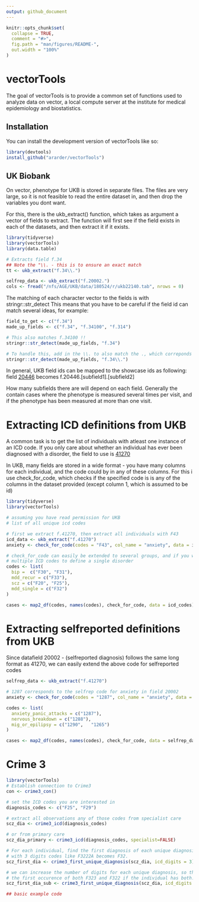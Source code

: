 ```yaml
---
output: github_document
---
```


<!-- README.md is generated from README.Rmd. Please edit that file -->

```r
knitr::opts_chunk$set(
  collapse = TRUE,
  comment = "#>",
  fig.path = "man/figures/README-",
  out.width = "100%"
)
```

# vectorTools


The goal of vectorTools is to provide a common set of functions used to analyze data on vector, a local compute server at the institute for medical epidemiology and biostatistics.

## Installation

You can install the development version of vectorTools like so:

``` r
library(devtools)
install_github("ararder/vectorTools")
```

## UK Biobank
On vector, phenotype for UKB is stored in  separate files. The files are
very large, so it is not feasible to read the entire dataset in, and then drop the variables you dont
want. 

For this, there is the ukb_extract() function, which takes as argument a vector of fields to extract.
The function will first see if the field exists in each of the datasets, and then extract it if it exists.


```r
library(tidyverse)
library(vectorTools)
library(data.table)

# Extracts field f.34
## Note the "\\. - this is to ensure an exact match
tt <- ukb_extract("f.34\\.")

selfrep_data <- ukb_extract("f.20002.")
cols <- fread("/nfs/AGE/UKB/data/180524/r/ukb22140.tab", nrows = 0)
```


The matching of each character vector to the fields is with stringr::str_detect
This means that you have to be careful if the field id can match several ideas, for example:
```r
field_to_get <- c("f.34")
made_up_fields <- c("f.34", "f.34100", "f.314")

# This also matches f.34100 !!
stringr::str_detect(made_up_fields, "f.34")

# To handle this, add in the \\. to also match the ., which correponds to end of field id-
stringr::str_detect(made_up_fields, "f.34\\.")

```
In general, UKB field ids can be mapped to the showcase ids as following:
field [20446](https://biobank.ndph.ox.ac.uk/showcase/field.cgi?id=20446) becomes
f.20446.[subfield1].[subfield2]

How many subfields there are will depend on each field. Generally the contain cases where
the phenotype is measured several times per visit, and if the phenotype has been measured at more than one visit.

# Extracting ICD definitions from UKB
A common task is to get the list of individuals with atleast one instance of an ICD code.
If you only care about whether an individual has ever been diagnosed with a disorder, the field to use is
[41270](https://biobank.ndph.ox.ac.uk/showcase/field.cgi?id=41270)

In UKB, many fields are stored in a wide format - you have many columns for each individual, and the code could by in any of these columns. For this i use check_for_code, which checks if the specified code is is any of the columns in the dataset provided (except column 1, which is assumed to be id)
```r
library(tidyverse)
library(vectorTools)

# assuming you have read permission for UKB
# list of all unique icd codes

# first we extract f.41270, then extract all individuals with F43
icd_data <- ukb_extract("f.41270")
anxiety <- check_for_code(codes = "F43", col_name = "anxiety", data = icd_data)

# check_for_code can easily be extended to several groups, and if you want to use
# multiple ICD codes to define a single disorder
codes <- list(
  bip =  c("F30", "F31"),
  mdd_recur = c("F33"),
  scz = c("F20", "F25"),
  mdd_single = c("F32")
)

cases <- map2_df(codes, names(codes), check_for_code, data = icd_codes)
```

# Extracting selfreported definitions from UKB
Since datafield 20002 - (selfreported diagnosis) follows the same long format 
as 41270, we can easily extend the above code for selfreported codes
```r

selfrep_data <- ukb_extract("f.41270")

# 1287 corresponds to the selfrep code for anxiety in field 20002
anxiety <- check_for_code(codes = "1287", col_name = "anxiety", data = selfrep_data)

codes <- list(
  anxiety_panic_attacks = c("1287"),
  nervous_breakdown = c("1288"),
  mig_or_epilipsy = c("1290",	"1265")
)

cases <- map2_df(codes, names(codes), check_for_code, data = selfrep_data)
```

# Crime 3

```r
library(vectorTools)
# Establish connection to Crime3
con <- crime3_con()

# set the ICD codes you are interested in
diagnosis_codes <- c("F25", "F29")

# extract all observations any of those codes from specialist care
scz_dia <- crime3_icd(diagnosis_codes)

# or from primary care
scz_dia_primary <- crime3_icd(diagnosis_codes, specialist=FALSE)

# For each individual, find the first diagnosis of each unique diagnosis
# with 3 digits codes like F3222A becomes F32. 
scz_first_dia <- crime3_first_unique_diagnosis(scz_dia, icd_digits = 3)

# we can increase the number of digits for each unique diagnosis, so that we find
# the first occurence of both F323 and F322 if the individual has both.
scz_first_dia_sub <- crime3_first_unique_diagnosis(scz_dia, icd_digits = 4)

## basic example code
```


